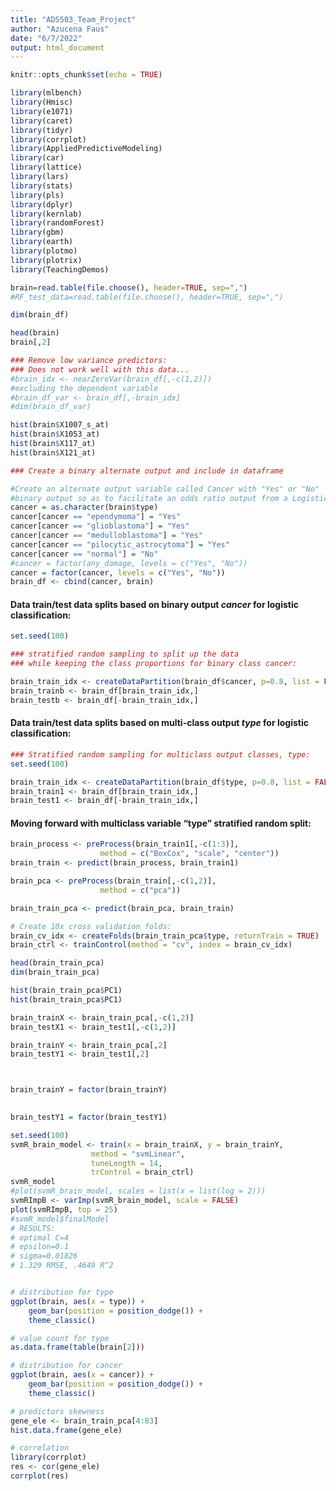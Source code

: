 ---
title: "ADS503_Team_Project"
author: "Azucena Faus"
date: "6/7/2022"
output: html_document
---

```{r setup, include=FALSE}
knitr::opts_chunk$set(echo = TRUE)

library(mlbench)
library(Hmisc)
library(e1071)
library(caret)
library(tidyr)
library(corrplot)
library(AppliedPredictiveModeling)
library(car)
library(lattice)
library(lars)
library(stats)
library(pls)
library(dplyr)
library(kernlab)
library(randomForest)
library(gbm)
library(earth)
library(plotmo)
library(plotrix)
library(TeachingDemos)

```


```{r setup_part2}

brain=read.table(file.choose(), header=TRUE, sep=",")
#RF_test_data=read.table(file.choose(), header=TRUE, sep=",")

```

```{r exploredata}

dim(brain_df)

head(brain)
brain[,2]

```


```{r moredataexplore1}
### Remove low variance predictors:
### Does not work well with this data...
#brain_idx <- nearZeroVar(brain_df[,-c(1,2)]) 
#excluding the dependent variable
#brain_df_var <- brain_df[,-brain_idx]
#dim(brain_df_var)

hist(brain$X1007_s_at)
hist(brain$X1053_at)
hist(brain$X117_at)
hist(brain$X121_at)
```

```{r dataprocesses1}
### Create a binary alternate output and include in dataframe

#Create an alternate output variable called Cancer with "Yes" or "No" 
#binary output so as to facilitate an odds ratio output from a Logistic Classifier
cancer = as.character(brain$type)
cancer[cancer == "ependymoma"] = "Yes"
cancer[cancer == "glioblastoma"] = "Yes"
cancer[cancer == "medulloblastoma"] = "Yes"
cancer[cancer == "pilocytic_astrocytoma"] = "Yes"
cancer[cancer == "normal"] = "No"
#cancer = factor(any_damage, levels = c("Yes", "No"))
cancer = factor(cancer, levels = c("Yes", "No"))
brain_df <- cbind(cancer, brain)

```

#### Data train/test data splits based on binary output *cancer* for logistic classification:

```{r logisticclassdata}
set.seed(100)

### stratified random sampling to split up the data 
### while keeping the class proportions for binary class cancer:

brain_train_idx <- createDataPartition(brain_df$cancer, p=0.8, list = FALSE)
brain_trainb <- brain_df[brain_train_idx,]
brain_testb <- brain_df[-brain_train_idx,]

```

#### Data train/test data splits based on multi-class output *type* for logistic classification:

```{r multiclassdatasplit}

### Stratified random sampling for multiclass output classes, type:
set.seed(100)

brain_train_idx <- createDataPartition(brain_df$type, p=0.8, list = FALSE)
brain_train1 <- brain_df[brain_train_idx,]
brain_test1 <- brain_df[-brain_train_idx,]


```

#### Moving forward with multiclass variable "type" stratified random split:

```{r scalecenter}


brain_process <- preProcess(brain_train1[,-c(1:3)],
                    method = c("BoxCox", "scale", "center"))
brain_train <- predict(brain_process, brain_train1)

```


```{r pca}

brain_pca <- preProcess(brain_train[,-c(1,2)],
                    method = c("pca"))

brain_train_pca <- predict(brain_pca, brain_train)

```

```{r crossvalidation}

# Create 10x cross validation folds:
brain_cv_idx <- createFolds(brain_train_pca$type, returnTrain = TRUE)
brain_ctrl <- trainControl(method = "cv", index = brain_cv_idx)

```



```{r moredataexplore3}

head(brain_train_pca)
dim(brain_train_pca)

```

```{r moredataexplore4}

hist(brain_train_pca$PC1)
hist(brain_train_pca$PC1)
```

```{r moredataexplore5}
brain_trainX <- brain_train_pca[,-c(1,2)]
brain_testX1 <- brain_test1[,-c(1,2)]

brain_trainY <- brain_train_pca[,2]
brain_testY1 <- brain_test1[,2]



brain_trainY = factor(brain_trainY)

	
brain_testY1 = factor(brain_testY1)

set.seed(100)
svmR_brain_model <- train(x = brain_trainX, y = brain_trainY,
                  method = "svmLinear",
                  tuneLength = 14,
                  trControl = brain_ctrl)
svmR_model
#plot(svmR_brain_model, scales = list(x = list(log = 2))) 
svmRImpB <- varImp(svmR_brain_model, scale = FALSE)
plot(svmRImpB, top = 25)
#svmR_model$finalModel
# RESULTS:
# optimal C=4
# epsilon=0.1
# sigma=0.01826
# 1.329 RMSE, .4649 R^2

```



```{r plotsdata}



```


```{r plotsdata}
# distribution for type
ggplot(brain, aes(x = type)) +
    geom_bar(position = position_dodge()) +
    theme_classic()
```

```{r}
# value count for type 
as.data.frame(table(brain[2]))
```

```{r}
# distribution for cancer
ggplot(brain, aes(x = cancer)) +
    geom_bar(position = position_dodge()) +
    theme_classic()
```

```{r}
# predictors skewness
gene_ele <- brain_train_pca[4:83]
hist.data.frame(gene_ele)
```

```{r}
# correlation
library(corrplot)
res <- cor(gene_ele)
corrplot(res)
```
